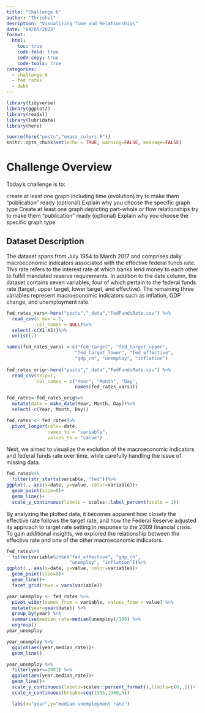 ```yaml
---
title: "Challenge 6"
author: "Thrishul"
desription: "Visualizing Time and Relationships"
date: "04/05/2023"
format:
  html:
    toc: true
    code-fold: true
    code-copy: true
    code-tools: true
categories:
  - challenge_6
  - fed rates
  - debt
---
```


```r
library(tidyverse)
library(ggplot2)
library(readxl)
library(lubridate)
library(here)

source(here("posts","umass_colors.R"))
knitr::opts_chunk$set(echo = TRUE, warning=FALSE, message=FALSE)
```

# Challenge Overview

Today’s challenge is to:

create at least one graph including time (evolution)
try to make them “publication” ready (optional)
Explain why you choose the specific graph type
Create at least one graph depicting part-whole or flow relationships
try to make them “publication” ready (optional)
Explain why you choose the specific graph type


## Dataset Description
The dataset spans from July 1954 to March 2017 and comprises daily macroeconomic indicators associated with the effective federal funds rate. This rate refers to the interest rate at which banks lend money to each other to fulfill mandated reserve requirements. In addition to the date column, the dataset contains seven variables, four of which pertain to the federal funds rate (target, upper target, lower target, and effective). The remaining three variables represent macroeconomic indicators such as inflation, GDP change, and unemployment rate.
```r
fed_rates_vars<-here("posts","_data","FedFundsRate.csv") %>% 
  read_csv(n_max = 1,
           col_names = NULL)%>%
  select(-c(X1:X3))%>%
  unlist(.)

names(fed_rates_vars) <-c("fed_target", "fed_target_upper",
                         "fed_target_lower", "fed_effective",
                         "gdp_ch", "unemploy", "inflation")
      
fed_rates_orig<-here("posts","_data","FedFundsRate.csv") %>% 
  read_csv(skip=1,
           col_names = c("Year", "Month", "Day", 
                         names(fed_rates_vars)))

fed_rates<-fed_rates_orig%>%
  mutate(date = make_date(Year, Month, Day))%>%
  select(-c(Year, Month, Day))

fed_rates <- fed_rates%>%
  pivot_longer(cols=-date, 
               names_to = "variable",
               values_to = "value")
```

Next, we aimed to visualize the evolution of the macroeconomic indicators and federal funds rate over time, while carefully handling the issue of missing data.

```r
fed_rates%>%
  filter(str_starts(variable, "fed"))%>%
ggplot(., aes(x=date, y=value, color=variable))+
  geom_point(size=0)+
  geom_line()+
  scale_y_continuous(labels = scales::label_percent(scale = 1))
```

By analyzing the plotted data, it becomes apparent how closely the effective rate follows the target rate, and how the Federal Reserve adjusted its approach to target rate setting in response to the 2009 financial crisis. To gain additional insights, we explored the relationship between the effective rate and one of the other macroeconomic indicators.

```r
fed_rates%>%
  filter(variable%in%c("fed_effective", "gdp_ch", 
                       "unemploy", "inflation"))%>%
ggplot(., aes(x=date, y=value, color=variable))+
  geom_point(size=0)+
  geom_line()+
  facet_grid(rows = vars(variable))
```

```r
year_unemploy <- fed_rates %>%
  pivot_wider(names_from = variable, values_from = value) %>%
  mutate(year=year(date)) %>%
  group_by(year) %>%
  summarise(median_rate=median(unemploy)/100) %>%
  ungroup()
year_unemploy
```

```r
year_unemploy %>%
  ggplot(aes(year,median_rate))+
  geom_line()
```

```r
year_unemploy %>%
  filter(year<=1981) %>%
  ggplot(aes(year,median_rate))+
  geom_line()+
  scale_y_continuous(labels=scales::percent_format(),limits=c(0,.1))+
  scale_x_continuous(breaks=seq(1955,1980,5))
```

```r
  labs(x="year",y="median unemployment rate")
```